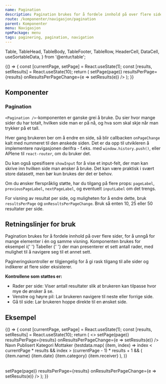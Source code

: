 ```yaml
---
name: Pagination
description: Pagination brukes for å fordele innhold på over flere sider, for å unngå for mange elementer i én og samme visning.
route: /komponenter/navigasjon/pagination
parent: Komponenter
menu: Navigasjon
npmPackage: menu
tags: paginering, pagination, navigation
---
```


  Table,
  TableHead,
  TableBody,
  TableFooter,
  TableRow,
  HeaderCell,
  DataCell,
  useSortableData,
} from '@entur/table';

<PageHeader />

<Playground>
  {() => {
    const [currentPage, setPage] = React.useState(1);
    const [results, setResults] = React.useState(10);
    return (
      <Pagination
        pageCount={(10 * 10) / results}
        currentPage={currentPage}
        onPageChange={page => setPage(page)}
        resultsPerPage={results}
        onResultsPerPageChange={e => setResults(e)}
      />
    );
  }}
</Playground>

## Komponenter

### Pagination

<ImportStatement imports="Pagination" />
<Props of={Pagination} />

`<Pagination />`-komponenten er ganske grei å bruke. Du sier hvor mange sider du har totalt, hvilken side man er på nå, og hva som skal skje når man trykker på et tall.

Hver gang brukeren ber om å endre en side, så blir callbacken `onPageChange` kalt med nummeret til den ønskede siden. Det er da opp til utvikleren å implementere navigasjonen derifra - f.eks. med `window.history.push()`, eller APIene til `react-router`, om du bruker det.

Du kan også spesifisere `showInput` for å vise et input-felt, der man kan skrive inn hvilken side man ønsker å bruke. Det kan være praktisk i svært store
datasett, men bør kun brukes der det er behov.

Om du ønsker flerspråklig støtte, har du tilgang på flere props: `pageLabel`, `previousPageLabel`, `nextPageLabel`, og eventuelt `inputLabel` om det trengs.

For visning av resultat per side, og muligheten for å endre dette, bruk `resultsPerPage` og `onResultsPerPageChange`.
Bruk så enten 10, 25 eller 50 resultater per side.

## Retningslinjer for bruk

<Paragraph>
  Pagination brukes for å fordele innhold på over flere sider, for å unngå for
  mange elementer i én og samme visning. Komponenten brukes for eksempel i{' '}
  <LinkText as={Link} to="/komponenter/layout-og-flater/table">
    Tabeller
  </LinkText>{' '}
  der man presenterer et sett antall rader, med mulighet til å navigere seg til
  et annet sett.
</Paragraph>

Pagineringskontroller er tilgjengelig for å gi rask tilgang til alle sider og indikerer at flere sider eksisterer.

**Kontrollene som støttes er:**

- Rader per side: Viser antall resultater slik at brukeren kan tilpasse hvor mye de ønsker å se.
- Venstre og høyre pil: Lar brukeren navigere til neste eller forrige side.
- Gå til side: Lar brukeren hoppe direkte til en ønsket side.

## Eksempel

<Playground>
  {() => {
    const [currentPage, setPage] = React.useState(1);
    const [results, setResults] = React.useState(10);
    return (
      <>
        <Pagination
          pageCount={(10 * 10) / results}
          currentPage={currentPage}
          onPageChange={page => setPage(page)}
          resultsPerPage={results}
          onResultsPerPageChange={e => setResults(e)}
        />
        <Table fixed style={{ margin: '1.5rem 0' }}>
          <TableHead>
            <TableRow>
              <HeaderCell>Navn</HeaderCell>
              <HeaderCell>Publisert</HeaderCell>
              <HeaderCell>Kategori</HeaderCell>
              <HeaderCell>Mottaker</HeaderCell>
            </TableRow>
          </TableHead>
          <TableBody>
            {testdata.map(
              (item, index) =>
                index < currentPage * results &&
                index > (currentPage - 1) * results + 1 && (
                  <TableRow key={index}>
                    <DataCell>{item.name}</DataCell>
                    <DataCell>{item.date}</DataCell>
                    <DataCell>{item.category}</DataCell>
                    <DataCell>{item.receiver}</DataCell>
                  </TableRow>
                ),
            )}
          </TableBody>
        </Table>
        <Pagination
          pageCount={(10 * 10) / results}
          currentPage={currentPage}
          onPageChange={page => setPage(page)}
          resultsPerPage={results}
          onResultsPerPageChange={e => setResults(e)}
        />
      </>
    );
  }}
</Playground>
